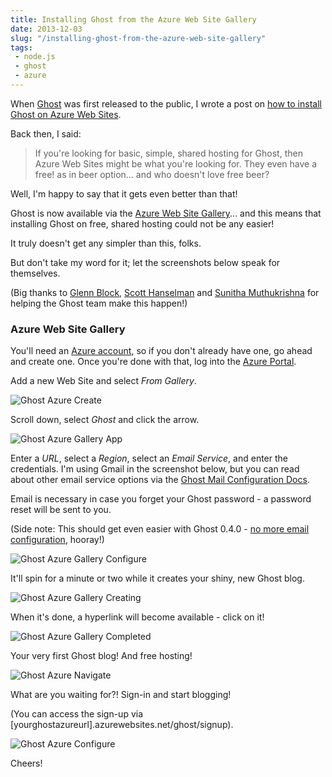```yaml
---
title: Installing Ghost from the Azure Web Site Gallery
date: 2013-12-03
slug: "/installing-ghost-from-the-azure-web-site-gallery"
tags:
 - node.js
 - ghost
 - azure
---
```


When [Ghost](https://ghost.org/) was first released to the public, I wrote a post on [how to install Ghost on Azure Web Sites](https://www.jbillmann.com/installing-ghost-on-azure-web-sites/).

Back then, I said:

> If you're looking for basic, simple, shared hosting for Ghost, then Azure Web Sites might be what you're looking for. They even have a free! as in beer option... and who doesn't love free beer?

Well, I'm happy to say that it gets even better than that!  

Ghost is now available via the [Azure Web Site Gallery](http://www.microsoft.com/web/gallery/)... and this means that installing Ghost on free, shared hosting could not be any easier!

It truly doesn't get any simpler than this, folks.

But don't take my word for it; let the screenshots below speak for themselves.

(Big thanks to [Glenn Block](http://codebetter.com/glennblock/), [Scott Hanselman](http://www.hanselman.com/) and [Sunitha Muthukrishna](https://twitter.com/mksuni) for helping the Ghost team make this happen!)

### Azure Web Site Gallery

You'll need an [Azure account](https://account.windowsazure.com/Home/Index), so if you don't already have one, go ahead and create one.  Once you're done with that, log into the [Azure Portal](https://manage.windowsazure.com/).


Add a new Web Site and select _From Gallery_.

![Ghost Azure Create](./GhostAzureCreate.png)

Scroll down, select _Ghost_ and click the arrow.

![Ghost Azure Gallery App](./GhostAzureGalleryApp.png)

Enter a _URL_, select a _Region_, select an _Email Service_, and enter the credentials.  I'm using Gmail in the screenshot below, but you can read about other email service options via the [Ghost Mail Configuration Docs](http://docs.ghost.org/mail/).  

Email is necessary in case you forget your Ghost password - a password reset will be sent to you.

(Side note:  This should get even easier with Ghost 0.4.0 - [no more email configuration](https://github.com/TryGhost/Ghost/issues/1538), hooray!)

![Ghost Azure Gallery Configure](./GhostAzureGalleryConfigure.png)

It'll spin for a minute or two while it creates your shiny, new Ghost blog.

![Ghost Azure Gallery Creating](./GhostAzureGalleryCreating.png)

When it's done, a hyperlink will become available - click on it!

![Ghost Azure Gallery Completed](./GhostAzureGalleryCompleted.png)

Your very first Ghost blog!  And free hosting!

![Ghost Azure Navigate](./GhostAzureNavigate.png)

What are you waiting for?! Sign-in and start blogging!

(You can access the sign-up via [yourghostazureurl].azurewebsites.net/ghost/signup).

![Ghost Azure Configure](./GhostAzureConfigure.png)

Cheers!